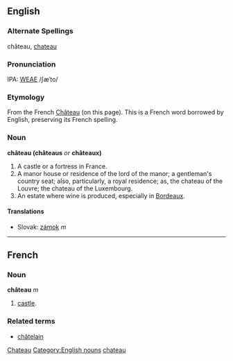 == English ==
===Alternate Spellings===
château, [[chateau]]

===Pronunciation===
IPA: [[WEAE]] /ʃæˈto/

===Etymology===
From the French [[Château]] (on this page). This is a French word borrowed by English, preserving its French spelling.

=== Noun ===
'''château (châteaus''' ''or'' '''châteaux)'''

# A castle or a fortress in France.
# A manor house or residence of the lord of the manor; a gentleman's country seat; also, particularly, a royal residence; as, the chateau of the Louvre; the chateau of the Luxembourg. 
# An estate where wine is produced, especially in [[Bordeaux]].

==== Translations ====
*Slovak: [[zámok]] ''m''

[[Category:English words spelled with diacritics or ligatures|Chateau]]

----
==French==
===Noun===
'''château''' ''m''

# [[castle]].

===Related terms===
*[[châtelain]]

[[Category:English nouns]]
[[Category:French nouns|chateau]]